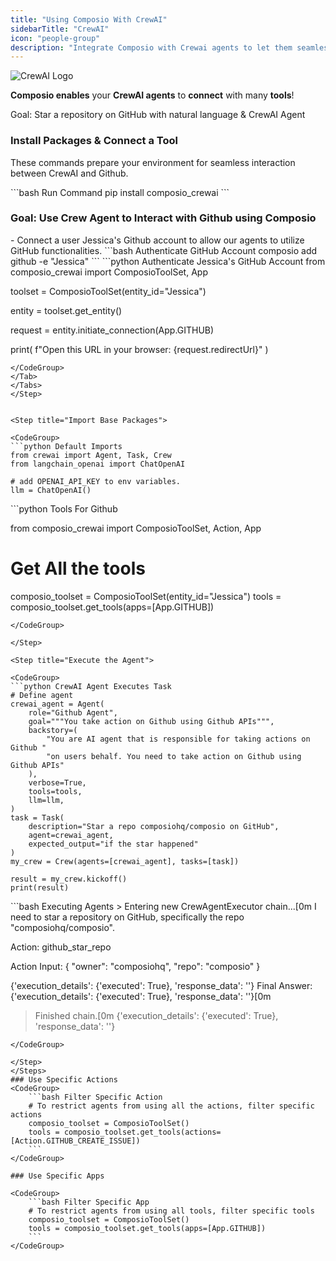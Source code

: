 ```yaml
---
title: "Using Composio With CrewAI"
sidebarTitle: "CrewAI"
icon: "people-group"
description: "Integrate Composio with Crewai agents to let them seamlessly interact with external apps"
---
```


<img src="framework/media/crewai_composio.png" alt="CrewAI Logo" />

**Composio enables** your **CrewAI agents** to **connect** with many **tools**!

<Tip>
  Goal: Star a repository on GitHub with natural language & CrewAI Agent
</Tip>

### Install Packages & Connect a Tool

These commands prepare your environment for seamless interaction between CrewAI and Github.

<CodeGroup>
```bash Run Command
pip install composio_crewai
```
</CodeGroup>


### Goal: Use Crew Agent to Interact with Github using Composio

<Steps>
<Step title="Connect Github account">
- Connect a user Jessica's Github account to allow our agents to utilize GitHub functionalities.
<Tabs>
<Tab title="CLI">
<CodeGroup>
```bash Authenticate GitHub Account 
composio add github -e "Jessica"
```
</CodeGroup>
</Tab>
<Tab title="Python">
<CodeGroup>
```python Authenticate Jessica's GitHub Account 
from composio_crewai import ComposioToolSet, App

toolset = ComposioToolSet(entity_id="Jessica")

entity = toolset.get_entity()

request = entity.initiate_connection(App.GITHUB)

print(
    f"Open this URL in your browser: {request.redirectUrl}"
)
```
</CodeGroup>
</Tab>
</Tabs>
</Step>


<Step title="Import Base Packages">

<CodeGroup>
```python Default Imports
from crewai import Agent, Task, Crew
from langchain_openai import ChatOpenAI

# add OPENAI_API_KEY to env variables.
llm = ChatOpenAI()
```
</CodeGroup>

</Step>

<Step title="Fetch all Tools via Composio">

<CodeGroup>
```python Tools For Github

from composio_crewai import ComposioToolSet, Action, App

# Get All the tools

composio_toolset = ComposioToolSet(entity_id="Jessica")
tools = composio_toolset.get_tools(apps=[App.GITHUB])
```
</CodeGroup>

</Step>

<Step title="Execute the Agent">

<CodeGroup>
```python CrewAI Agent Executes Task
# Define agent
crewai_agent = Agent(
    role="Github Agent",
    goal="""You take action on Github using Github APIs""",
    backstory=(
        "You are AI agent that is responsible for taking actions on Github "
        "on users behalf. You need to take action on Github using Github APIs"
    ),
    verbose=True,
    tools=tools,
    llm=llm,
)
task = Task(
    description="Star a repo composiohq/composio on GitHub",
    agent=crewai_agent,
    expected_output="if the star happened"
)
my_crew = Crew(agents=[crewai_agent], tasks=[task])

result = my_crew.kickoff()
print(result)
```
</CodeGroup>

</Step>

<Step title="Check Response">

<CodeGroup>
```bash Executing Agents
> Entering new CrewAgentExecutor chain...[0m
I need to star a repository on GitHub, specifically the repo "composiohq/composio".

Action:
github_star_repo

Action Input:
{
"owner": "composiohq",
"repo": "composio"
}

{'execution_details': {'executed': True}, 'response_data': ''}
Final Answer: {'execution_details': {'executed': True}, 'response_data': ''}[0m

> Finished chain.[0m
> {'execution_details': {'executed': True}, 'response_data': ''}
```
</CodeGroup>

</Step>
</Steps>
### Use Specific Actions
<CodeGroup>
    ```bash Filter Specific Action
    # To restrict agents from using all the actions, filter specific actions
    composio_toolset = ComposioToolSet()
    tools = composio_toolset.get_tools(actions=[Action.GITHUB_CREATE_ISSUE])
    ```
</CodeGroup>

### Use Specific Apps

<CodeGroup>
    ```bash Filter Specific App 
    # To restrict agents from using all tools, filter specific tools 
    composio_toolset = ComposioToolSet() 
    tools = composio_toolset.get_tools(apps=[App.GITHUB]) 
    ```
</CodeGroup>
